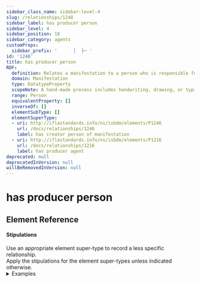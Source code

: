 ```yaml
---
sidebar_class_name: sidebar-level-4
slug: /relationships/1248
sidebar_label: has producer person
sidebar_level: 4
sidebar_position: 18
sidebar_category: agents
customProps:
  sidebar_prefix: '      │  ├─ '
id: '1248'
title: has producer person
RDF:
  definition: Relates a manifestation to a person who is responsible for its creation by using an artisanal or hand-made process.
  domain: Manifestation
  type: DatatypeProperty
  scopeNote: A hand-made process includes handwriting, drawing, or typing.
  range: Person
  equivalentProperty: []
  inverseOf: []
  elementSubType: []
  elementSuperType:
  - uri: http://iflastandards.info/ns/isbdm/elements/P1246
    url: /docs/relationships/1246
    label: has creator person of manifestation
  - uri: http://iflastandards.info/ns/isbdm/elements/P1216
    url: /docs/relationships/1216
    label: has producer agent
deprecated: null
deprecatedInVersion: null
willBeRemovedInVersion: null
---
```

# has producer person

## Element Reference
<ElementReference frontMatter={frontMatter} />

#### Stipulations

<div className="stip">
  Use an appropriate element super-type to record a less specific relationship.
</div>

<div className="stip">
  Apply the stipulations for the element super-types unless indicated otherwise.
  
  <details>
  <summary>Examples</summary>
  
  | Property | Value |
  |:---------|:------|
  | has producer person | "Vostřák, Zbyněk, 1920-1985" |
  
  *[Full example: <InLink href="/docs/fullex/fx029">Burleska pro klarinet a klavír (1945-03-26; Vostřák, Zbyněk; sheet)</InLink>.]*
  <hr />
  
  | Property | Value |
  |:---------|:------|
  | has producer person | "Radinić, Pavao (1549-18/01/1611)" |
  
  *[Full example: <InLink href="/docs/fullex/fx037">Mrtvi pisani unutra, Žman (1607-1612; Radinić, Pavao, 1549-1611; svezak)</InLink>.]*
  </details>
</div>
